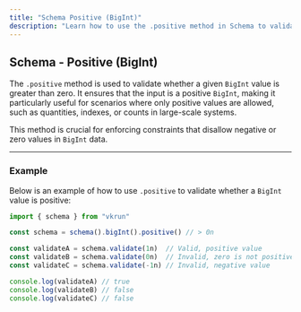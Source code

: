 ```yaml
---
title: "Schema Positive (BigInt)"
description: "Learn how to use the .positive method in Schema to validate that BigInt inputs are positive values."
---
```


## Schema - Positive (BigInt)

The `.positive` method is used to validate whether a given `BigInt` value is greater than zero. It ensures that the input is a positive `BigInt`, making it particularly useful for scenarios where only positive values are allowed, such as quantities, indexes, or counts in large-scale systems.

This method is crucial for enforcing constraints that disallow negative or zero values in `BigInt` data.

---

### Example

Below is an example of how to use `.positive` to validate whether a `BigInt` value is positive:

```ts
import { schema } from "vkrun"

const schema = schema().bigInt().positive() // > 0n

const validateA = schema.validate(1n)  // Valid, positive value
const validateB = schema.validate(0n)  // Invalid, zero is not positive
const validateC = schema.validate(-1n) // Invalid, negative value

console.log(validateA) // true
console.log(validateB) // false
console.log(validateC) // false
```